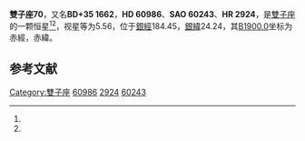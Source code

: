 {{Starbox begin
| name = 雙子座70
}}
{{Starbox observe
| epoch = [[J2000.0|J2000.0]]
| constell = [[雙子座|雙子座]]<ref name=SIMBAD>{{cite web
 | url=http://simbad.u-strasbg.fr/simbad/sim-id?Ident=HR+2924
 | title=Pulsating variable Star
 | publisher=Centre de Données astronomiques de Strasbourg
 | work=SIMBAD
 | accessdate=2012-07-13
 | archive-date=2016-03-17
 | archive-url=https://web.archive.org/web/20160317000524/http://simbad.u-strasbg.fr/simbad/sim-id?Ident=HR+2924
 | dead-url=no
 }}</ref><ref name=DATA>{{cite web
 | url=http://vizier.u-strasbg.fr/viz-bin/VizieR-5?-out.add=.&-source=5050&-corr=PK=HR&-out.max=9999&HR=2924
 | title=VizieR Detailed Page
 | accessdate=2012-07-13
 | archive-date=2016-03-04
 | archive-url=https://web.archive.org/web/20160304234948/http://vizier.u-strasbg.fr/viz-bin/VizieR-5?-out.add=.&-source=5050&-corr=PK=HR&-out.max=9999&HR=2924
 | dead-url=no
 }}</ref>
| 星官 = 
| ra = {{RA|7|38|32.8}}<ref name=SIMBAD /><ref name=DATA />
| dec = {{DEC|+35|2|55}}<ref name=SIMBAD /><ref name=DATA />
| appmag_v = 5.56<ref name=SIMBAD /><ref name=DATA />
}}
{{Starbox character
| class = K0III<ref name=SIMBAD /><ref name=DATA />
| b-v = 0.93<ref name=SIMBAD /><ref name=DATA />
| u-b = <ref name=SIMBAD /><ref name=DATA />
| r-i = <ref name=SIMBAD /><ref name=DATA />
| variable = 
}}
{{Starbox astrometry
| radial_v = 
| prop_mo_ra = -36
| parallax = 
| p_error = 
}}
{{Starbox catalog
| names =BD+35 1662，[[SAO星表|SAO]] 60243，[[HD星表|HD]] 60986，[[HR星表|HR]] 2924}}
{{Starbox reference |Simbad=HR+2924}}
{{Starbox end}}

'''雙子座70'''，又名'''BD+35 1662'''，'''HD 60986'''、'''SAO 60243'''、'''HR 2924'''，是[[雙子座|雙子座]]的一颗恒星<ref name=SIMBAD /><ref name=DATA />，视星等为5.56，位于[[銀道座標系|銀經]]184.45，[[銀道座標系|銀緯]]24.24，其[[B1900.0|B1900.0]]坐标为赤經{{RA|7|31|59.1}}，赤緯{{DEC|+35|24.24|21}}。

== 参考文献 ==
{{reflist}}

{{star-stub}}

{{雙子座恒星}}
{{星官|北河|3|4}}
[[Category:雙子座|Category:雙子座]]
[[Category:HD和HDE天體|60986]]
[[Category:HR天體|2924]]
[[Category:SAO天體|60243]]